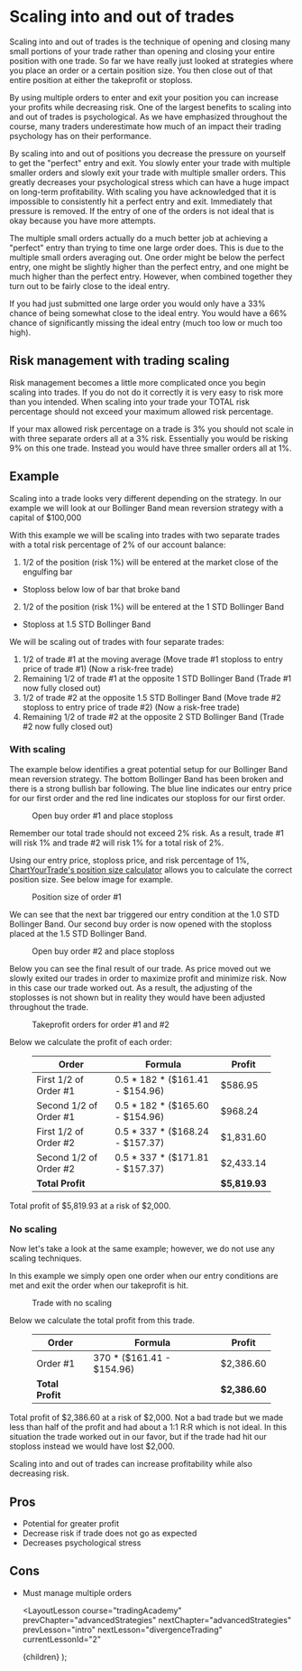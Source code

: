
# Scaling into and out of trades

Scaling into and out of trades is the technique of opening and closing many small portions of your trade rather than opening
and closing your entire position with one trade. So far we have really just looked at strategies where you place an order
or a certain position size. You then close out of that entire position at either the takeprofit or stoploss.

By using multiple orders to enter and exit your position you can increase your profits while decreasing risk. One of the largest
benefits to scaling into and out of trades is psychological. As we have emphasized throughout the course, many traders
underestimate how much of an impact their trading psychology has on their performance.

By scaling into and out of positions you decrease the pressure on yourself to get the "perfect" entry and exit. You slowly enter
your trade with multiple smaller orders and slowly exit your trade with multiple smaller orders. This greatly decreases your
psychological stress which can have a huge impact on long-term profitability. With scaling you have acknowledged that it is
impossible to consistently hit a perfect entry and exit. Immediately that pressure is removed. If the entry of one of the
orders is not ideal that is okay because you have more attempts.

The multiple small orders actually do a much better job at achieving a "perfect" entry than trying to time one large order does.
This is due to the multiple small orders averaging out. One order might be below the perfect entry, one might be slightly higher
than the perfect entry, and one might be much higher than the perfect entry. However, when combined together they turn out to
be fairly close to the ideal entry.

If you had just submitted one large order you would only have a 33% chance of being somewhat close to the ideal entry. You would
have a 66% chance of significantly missing the ideal entry (much too low or much too high).

## Risk management with trading scaling

Risk management becomes a little more complicated once you begin scaling into trades. If you do not do it correctly it is very
easy to risk more than you intended. When scaling into your trade your TOTAL risk percentage should not exceed your maximum
allowed risk percentage.

If your max allowed risk percentage on a trade is 3% you should not scale in with three separate orders all at a 3% risk. Essentially
you would be risking 9% on this one trade. Instead you would have three smaller orders all at 1%.

## Example

Scaling into a trade looks very different depending on the strategy. In our example we will look at our Bollinger Band mean reversion
strategy with a capital of $100,000

With this example we will be scaling into trades with two separate trades with a total risk percentage of 2% of our account balance:

1. 1/2 of the position (risk 1%) will be entered at the market close of the engulfing bar

- Stoploss below low of bar that broke band

2. 1/2 of the position (risk 1%) will be entered at the 1 STD Bollinger Band

- Stoploss at 1.5 STD Bollinger Band

We will be scaling out of trades with four separate trades:

1. 1/2 of trade #1 at the moving average (Move trade #1 stoploss to entry price of trade #1) (Now a risk-free trade)
2. Remaining 1/2 of trade #1 at the opposite 1 STD Bollinger Band (Trade #1 now fully closed out)
3. 1/2 of trade #2 at the opposite 1.5 STD Bollinger Band (Move trade #2 stoploss to entry price of trade #2) (Now a risk-free trade)
4. Remaining 1/2 of trade #2 at the opposite 2 STD Bollinger Band (Trade #2 now fully closed out)

### With scaling

The example below identifies a great potential setup for our Bollinger Band mean reversion strategy. The bottom Bollinger Band
has been broken and there is a strong bullish bar following. The blue line indicates our entry price for our first order and
the red line indicates our stoploss for our first order.

<figure className="centerFigure">
  <Image
    src="/images/courses/tradingAcademy/advancedStrategies/scalingIntoAndOutOf/trade1EntryScale.webp"
    height={2160}
    width={3840}
    alt=""
  />
  <figcaption>Open buy order #1 and place stoploss</figcaption>
</figure>

Remember our total trade should not exceed 2% risk. As a result, trade #1 will risk 1% and trade #2 will risk 1% for a total
risk of 2%.

Using our entry price, stoploss price, and risk percentage of 1%, [ChartYourTrade's position size calculator](https://chartyourtrade.com/position-size-calculator/)
allows you to calculate the correct position size. See below image for example.

<figure className="centerFigure">
  <Image
    src="/images/courses/tradingAcademy/advancedStrategies/scalingIntoAndOutOf/trade1PositionSize.webp"
    height={1502}
    width={1411}
    alt=""
  />
  <figcaption>Position size of order #1</figcaption>
</figure>

We can see that the next bar triggered our entry condition at the 1.0 STD Bollinger Band. Our second buy order is now opened
with the stoploss placed at the 1.5 STD Bollinger Band.

<figure className="centerFigure">
  <Image
    src="/images/courses/tradingAcademy/advancedStrategies/scalingIntoAndOutOf/trade2EntryScale.webp"
    height={2160}
    width={3840}
    alt=""
  />
  <figcaption>Open buy order #2 and place stoploss</figcaption>
</figure>

Below you can see the final result of our trade. As price moved out we slowly exited our trades in order to maximize profit
and minimize risk. Now in this case our trade worked out. As a result, the adjusting of the stoplosses is not shown but in
reality they would have been adjusted throughout the trade.

<figure className="centerFigure">
  <Image
    src="/images/courses/tradingAcademy/advancedStrategies/scalingIntoAndOutOf/trade2Exits.webp"
    height={2160}
    width={3840}
    alt=""
  />
  <figcaption>Takeprofit orders for order #1 and #2</figcaption>
</figure>

Below we calculate the profit of each order:

<figure className="postTable">

| Order                  | Formula                           | Profit        |
| ---------------------- | --------------------------------- | ------------- |
| First 1/2 of Order #1  | 0.5 \* 182 \* ($161.41 - $154.96) | $586.95       |
| Second 1/2 of Order #1 | 0.5 \* 182 \* ($165.60 - $154.96) | $968.24       |
| First 1/2 of Order #2  | 0.5 \* 337 \* ($168.24 - $157.37) | $1,831.60     |
| Second 1/2 of Order #2 | 0.5 \* 337 \* ($171.81 - $157.37) | $2,433.14     |
| **Total Profit**       |                                   | **$5,819.93** |

</figure>

Total profit of $5,819.93 at a risk of $2,000.

### No scaling

Now let's take a look at the same example; however, we do not use any scaling techniques.

In this example we simply open one order when our entry conditions are met and exit the order when our
takeprofit is hit.

<figure className="centerFigure">
  <Image
    src="/images/courses/tradingAcademy/advancedStrategies/scalingIntoAndOutOf/tradeNoScale.webp"
    height={2160}
    width={3840}
    alt=""
  />
  <figcaption>Trade with no scaling</figcaption>
</figure>

Below we calculate the total profit from this trade.

<figure className="postTable">

| Order            | Formula                    | Profit        |
| ---------------- | -------------------------- | ------------- |
| Order #1         | 370 \* ($161.41 - $154.96) | $2,386.60     |
| **Total Profit** |                            | **$2,386.60** |

</figure>

Total profit of $2,386.60 at a risk of $2,000. Not a bad trade but we made less than half of the profit and had about a
1:1 R:R which is not ideal. In this situation the trade worked out in our favor, but if the trade had hit our stoploss instead
we would have lost $2,000.

Scaling into and out of trades can increase profitability while also decreasing risk.

## Pros

- Potential for greater profit
- Decrease risk if trade does not go as expected
- Decreases psychological stress

## Cons

- Must manage multiple orders

  <LayoutLesson
    course="tradingAcademy"
    prevChapter="advancedStrategies"
    nextChapter="advancedStrategies"
    prevLesson="intro"
    nextLesson="divergenceTrading"
    currentLessonId="2"
  >
    {children}
  </LayoutLesson>
);
